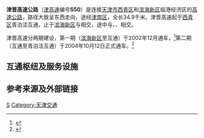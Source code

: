 {{中国高速公路信息框
| 省名 = Tianjin
| 编号 = S50
| 名称 = 津晋高速公路
| 地圖 = 
| 路線簡稱 = 津晋
| 最近通車日期 = 2004年10月12日
| 规划总里程 = 34.9
| 起點 = [[天津市|天津市]][[滨海新区|滨海新区]][[塘沽|塘沽]]
| 終點 = [[天津市|天津市]][[西青区|西青区]]
| 出口處數 = 11
| 服务区数 = 2
}}
'''津晋高速公路'''（[[天津高速公路|津高速]]编号'''S50'''）是连接[[天津市|天津市]][[西青区|西青区]]和[[滨海新区|滨海新区]]临港经济区的[[高速公路|高速公路]]，路径大致呈东西走向，途经[[津南区|津南区]]，全长34.9千米。津晋高速起于[[西青区|西青区]]{{China Expwy Name|G18}}青泊洼互通，止于[[滨海新区|滨海新区]]与{{China Expwy Name|G0111}}相交，途中与{{China Expwy Name|S51|P=Tianjin}}、{{China Expwy Name|S4|P=Tianjin}}、{{China Expwy Name|G25}}相交。

津晋高速分两期建设，第一期（[[滨海新区|滨海新区]]至{{中国省道名|107|P=Tianjin|津港线}}互通）于2002年12月通车，<ref>{{cite web | url=http://news.sina.com.cn/c/2002-12-03/0922827310.html | title=津晋高速公路东段正式通车 | publisher=[[新浪|新浪]] | work=[[天津日报|天津日报]] | date=2002-12-03 }}</ref>第二期（{{中国省道名|107|P=Tianjin|津港线}}互通至{{China Expwy Name|G18}}青泊洼互通）于2004年10月12日正式通车。<ref>{{cite web | url=http://news.sohu.com/20041012/n222444639.shtml | title=津晋高速天津东段今通车 | publisher=[[搜狐|搜狐]] | work=[[每日新报|每日新报]] | date=2004-10-12 }}</ref>

==互通枢纽及服务设施==
{{Start expwy exit box|place=1}}
{{Expwy exit item|place=[[天津市|天津市]]<br />[[滨海新区|滨海新区]]|place rows=5|type=H|index=|name=|dist start=|road connection={{China Expwy Name|G0111}}|comment=免费路段}}
{{Expwy exit item|type=S|index=|name=服务区|dist start=|road connection=|comment=天津城区方向；免费路段}}
{{Expwy exit item|type=H|index=|name=|dist start=|road connection=中央大道|comment=免费路段}}
{{Expwy exit item|type=E|index=|name=|dist start=|road connection={{中国国道名|228}}|comment=免费路段}}
{{Expwy exit item|type=T|index=|name=津晋高速公路塘沽主线收费站|dist start=|road connection=  |comment=}}
{{Expwy exit item|place=[[天津市|天津市]]<br />[[津南区|津南区]]|place rows=4|type=H|index=|name=葛沽互通立交|dist start=|road connection={{China Expwy Name|G25}}|comment=}}
{{Expwy exit item|type=E|index=|name=汉港|dist start=|road connection={{中国省道名|208|P=天津|汉港公路}}|comment=}}
{{Expwy exit item|type=H|index=|name=|dist start=|road connection={{China Expwy Name|S4|[[津港高速公路|津港高速公路]]|P=Tianjin}}|comment=}}
{{Expwy exit item|type=E|index=|name=津港|dist start=|road connection={{中国省道名|107|P=天津|津港公路}}|comment=}}
{{Expwy exit item||place=[[天津市|天津市]]<br />[[西青区|西青区]]|place rows=8|type=E|index=|name=|dist start=|road connection={{China Expwy Name|S51|P=Tianjin}}|comment=}}
{{Expwy exit item|type=S|index=|name=芦北口服务区|dist start=|road connection=|comment=}}
{{Expwy exit item|type=H|index=|name=|dist start=|road connection= [[File:Tianjin_Expwy_S5_sign_no_name.svg|25px]]{{China Expwy Name|G18}}|state=C|comment= {{China Expwy Name|G18}}共线路段}}
{{Expwy exit item|type=E|index=|name=津文|dist start=|road connection={{中国省道名|116|P=天津|津文公路}}|state=C|comment=}}
{{Expwy exit item|type=H|index=|name=|dist start=|road connection={{China Expwy Name|S6|[[津沧高速公路|津沧高速公路]]|P=Tianjin}}|state=C|comment=}}
{{Expwy exit item|type=E|index=|name=杨柳青|dist start=|road connection={{中国省道名|230|P=天津}}|state=C|comment=}}
{{Expwy exit item|type=E|index=|name=辛口|dist start=|road connection=泰华路|state=C |comment=}}
{{Expwy exit item|type=E|index=|name=当成互通|dist start=|road connection={{China Expwy Name|G3|[[京沪高速公路|京沪高速]]|L1=G2}} {{China Expwy Name|G18}}|state=C|comment=}} 
{{End expwy exit box|place=1}}

== 参考来源及外部链接 ==
{{reflist}}


{{天津市高速公路}}
{{天津公路交通}}

[[Category:天津市高速公路|S]]
[[Category:天津交通|Category:天津交通]]